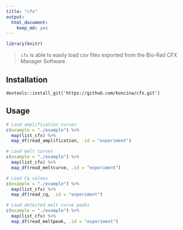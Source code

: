 ```yaml
---
title: "cfx"
output:
  html_document:
    keep_md: yes
---
```


```r
library(knitr)
```

> `cfx` is able to easily load csv files exported from the Bio-Rad CFX Manager Software.

## Installation

```
devtools::install_git('https://github.com/koncina/cfx.git')
```

## Usage

```r
# Load amplification curves
c(example = "./example") %>%
  map(list_cfx) %>%
  map_df(read_amplification, .id = "experiment")

# Load melt curves
c(example = "./example") %>%
  map(list_cfx) %>%
  map_df(read_meltcurve, .id = "experiment") 

# Load Cq values
c(example = "./example") %>%
  map(list_cfx) %>%
  map_df(read_cq, .id = "experiment") 

# Load detected melt curve peaks
c(example = "./example") %>%
  map(list_cfx) %>%
  map_df(read_meltpeak, .id = "experiment")
```

